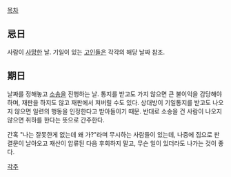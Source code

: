 [[목차]]

== 忌日 ==
사람이 [[사망]]한 날. 기일이 있는 [[고인]]들은 각각의 해당 날짜 참조.

== 期日 ==
날짜를 정해놓고 [[소송]]을 진행하는 날. 통지를 받고도 가지 않으면 큰 불이익을 감당해야하며, 재판을 하지도 않고 재판에서 져버릴 수도 있다. 상대방이 기일통지를 받고도 나오지 않으면 일련의 행동을 인정한다고 받아들이기 때문. 반대로 소송을 건 사람이 나오지 않으면 취하를 한다는 뜻으로 간주한다.

간혹 "나는 잘못한게 없는데 왜 가?"라며 무시하는 사람들이 있는데, 나중에 집으로 판결문이 날아오고 재산이 압류된 다음 후회하지 말고, 무슨 일이 있더라도 나가는 것이 좋다.

[[각주]]
